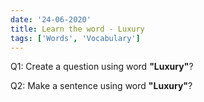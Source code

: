 ```yaml
---
date: '24-06-2020'
title: Learn the word - Luxury
tags: ['Words', 'Vocabulary']
---
```


Q1: Create a question using word <strong>"Luxury"</strong>?

Q2: Make a sentence using word <strong>"Luxury"</strong>?
